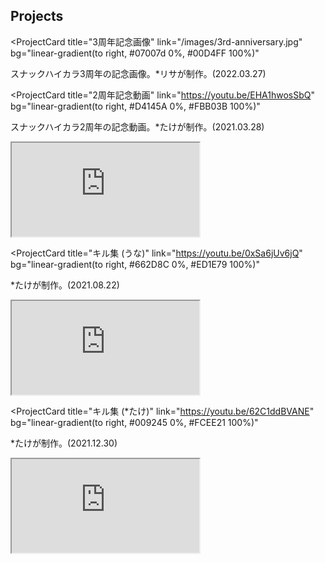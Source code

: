 
## Projects

<ProjectCard
  title="3周年記念画像"
  link="/images/3rd-anniversary.jpg"
  bg="linear-gradient(to right, #07007d 0%, #00D4FF 100%)"
>
  スナックハイカラ3周年の記念画像。*リサが制作。(2022.03.27)

  <ProjectPicture src="/images/3rd-anniversary.jpg" />
</ProjectCard>

<ProjectCard
  title="2周年記念動画"
  link="https://youtu.be/EHA1hwosSbQ"
  bg="linear-gradient(to right, #D4145A 0%, #FBB03B 100%)"
>
  スナックハイカラ2周年の記念動画。*たけが制作。(2021.03.28)

  <Iframe
    src="https://www.youtube.com/embed/EHA1hwosSbQ"
    title="YouTube video player"
    allow="accelerometer; autoplay; clipboard-write; encrypted-media; gyroscope; picture-in-picture"
  ></Iframe>
</ProjectCard>

<ProjectCard
  title="キル集 (うな)"
  link="https://youtu.be/0xSa6jUv6jQ"
  bg="linear-gradient(to right, #662D8C 0%, #ED1E79 100%)"
>
  *たけが制作。(2021.08.22)

  <Iframe
    src="https://www.youtube.com/embed/0xSa6jUv6jQ"
    title="YouTube video player"
    allow="accelerometer; autoplay; clipboard-write; encrypted-media; gyroscope; picture-in-picture"
  ></Iframe>
</ProjectCard>

<ProjectCard
  title="キル集 (*たけ)"
  link="https://youtu.be/62C1ddBVANE"
  bg="linear-gradient(to right, #009245 0%, #FCEE21 100%)"
>
  *たけが制作。(2021.12.30)

  <Iframe
    src="https://www.youtube.com/embed/62C1ddBVANE"
    title="YouTube video player"
    allow="accelerometer; autoplay; clipboard-write; encrypted-media; gyroscope; picture-in-picture"
  ></Iframe>
</ProjectCard>

<!--

<ProjectCard
  title="Theme UI Plugin for Figma"
  link="https://www.lekoarts.de/design/introducing-the-theme-ui-plugin-for-figma?utm_source=cara&utm_medium=Theme"
  bg="linear-gradient(to right, #D585FF 0%, #00FFEE 100%)"
>
  The Theme UI plugin for Figma allows for a workflow where Theme UI is the
  starting point both for design & development.
</ProjectCard>
-->
